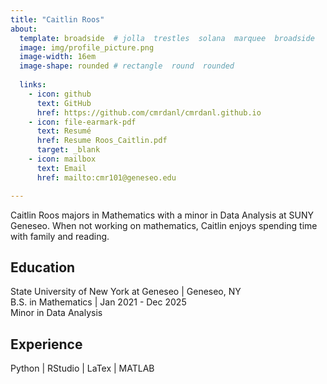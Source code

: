 ```yaml
---
title: "Caitlin Roos" 
about:
  template: broadside  # jolla  trestles  solana  marquee  broadside
  image: img/profile_picture.png
  image-width: 16em
  image-shape: rounded # rectangle  round  rounded
  
  links:
    - icon: github
      text: GitHub
      href: https://github.com/cmrdanl/cmrdanl.github.io
    - icon: file-earmark-pdf
      text: Resumé
      href: Resume Roos_Caitlin.pdf
      target: _blank
    - icon: mailbox
      text: Email
      href: mailto:cmr101@geneseo.edu

---
```



Caitlin Roos majors in Mathematics with a minor in Data Analysis at SUNY Geneseo. When not working on mathematics, Caitlin enjoys spending time with family and reading.

## Education

State University of New York at Geneseo | Geneseo, NY <br>
B.S. in Mathematics | Jan 2021 - Dec 2025 <br>
Minor in Data Analysis

## Experience

Python | RStudio | LaTex | MATLAB



